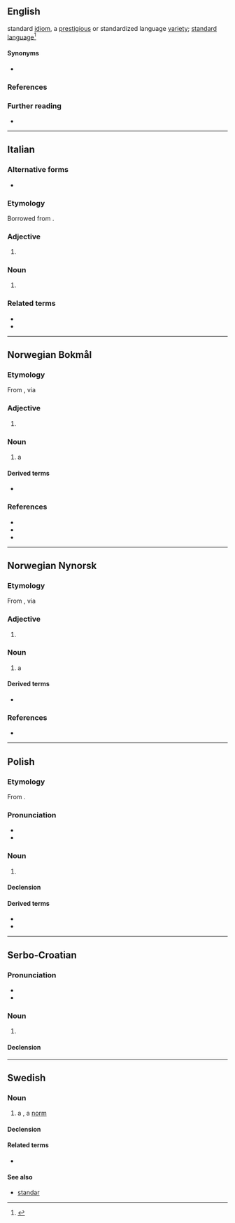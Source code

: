{{also|Standard}}
==English==
{{wikipedia|dab=Standard (disambiguation)

===Etymology===
From {{der|en|enm|-}}, from the {{der|en|fro|estandart||gathering place, battle flag}}, from Old {{der|en|frk|*standhard|lit=stand firm, stand hard}}, equivalent to {{suffix|en|stand|ard|nocat=1}}. Alternative etymology derives the second element from Old {{der|en|frk||*ord|point, spot, place}} (compare {{cog|ang|ord||point, source, vanguard}}, {{cog|de|Standort||location, place, site, position, base|lit=standing-point}}). More at {{l|en|stand}}, {{l|en|hard}}, {{l|en|ord}}.

===Pronunciation

# Falling within an [[accepted]] [[range]] of size, amount, power, quality, etc.
# {{lb|en|of a tree or shrub}} Growing alone as a free-standing plant; not trained on a post etc.
# '''1863''', {{w|Anthony Trollope}}, ''Rachel Ray'':
#: There are women who cannot grow alone as '''standard''' trees;—for whom the support and warmth of some wall, some paling, some post, is absolutely necessary […].
# Having [[recognize]]d [[excellence]] or [[authority]].
#: '''''standard''' works in history; '''standard''' authors''
# Of a [[usable]] or [[serviceable]] grade or quality.
# {{lb|en|not comparable|of a motor vehicle}} Having a [[manual transmission]].
# As [[normally]] [[supplied]] (not [[optional]]).
# {{lb|en|linguistics}} Conforming to the [[standard variety]].


====Derived terms====
{{der2|en
|bog-standard
|more-standard
}}

====Related terms====
{{rel4|en|standard fare
|standard gauge
|standard lamp
|standard language
|Standard Model
|standard of living
|standard poodle
|standard time
|standard transmission
|standard deviation
}}

{lb|en|sociolinguistics}} standard [[idiom]], a [[prestigious]] or standardized language [[variety]]; [[standard language]]<ref>{{Cite book|author=Jack Croft Richards|author2=Richard W. Schmidt|title=Longman Dictionary of Language Teaching and Applied Linguistics|publisher=Pearson Education Limited|year=2010|isbn=978-1-4082-0460-3|pages=554}}</re

==Czech==

===Pronunciation===
* {{cs-IPA}}
* {{audio|cs|Cs-standard.ogg|Audio}}

===Noun===
{{cs-noun|g=m}}

# {{l|en|standard}}

====Related terms====
{{rel3
|cs|standardizace
|standardizovaný
|standardizovat
|standardní
|nadstandard
|nadstandardní
}}

====See also====
* {{l|cs|norma}}
* {{l|cs|měřítko}}

===Further reading===
* {{R:PSJC}}
* {{R:SSJC}}

----

==Danish==

===Etymology===
From {{der|da|en|standard}}.

===Pronunciation===
* {{IPA|da|/ˈstanˌdarˀt/|[ˈsd̥anˌd̥ɑːˀd̥]}}
* {{homophones|da|standart}}

===Noun===
{{da-noun|en|er}}

# [[standard#English|standard]]

====Inflection====
{{da-noun-infl|en|er}}

----

==French==

===Etymology===
Borrowed from {{bor|fr|en|standard}}.

===Pronunciation===
* {{fr-IPA}}
* {{audio|fr|Fr-standard.ogg|audio}}

===Noun===
{{fr-noun|m}}

# {{l|en|standard}}
# [[switchboard]]

===Adjective===
{{fr-adj}}

# [[#Adjective|standard]]

====Usage notes====
* Often treated as invariable (with the single form {{m|fr||standard}} used for masculine and feminine, singular and plural), but dictionary accounts vary.<ref>{{R:TLFi}}</ref>

====Synonyms====
* {{l|fr|normal}}

===References===
<references />

===Further reading===
* {{R:TLFi}}

----

==Italian==

===Alternative forms===
* {{l|it|standar}} {{qual|misspelling}}

===Etymology===
Borrowed from {{bor|it|en|-}}.

===Adjective===
{{head|it|adjective|invariable}}

# {{l|en|standard}}

===Noun===
{{it-noun|m|-}}

# {{l|en|standard}}

===Related terms===
* {{l|it|standardizzare}}
* {{l|it|standardizzazione}}

----

==Norwegian Bokmål==
{{wikipedia|lang=no}}

===Etymology===
From {{der|nb|fro|estandart}}, via {{der|nb|en|standard}}

===Adjective===
{{nb-adj-3|mer}}

# {{l|en|standard}}

===Noun===
{{nb-noun-m1}}

# a {{l|en|standard}}

====Derived terms====
* {{l|nb|levestandard}}

===References===
* {{R:The Bokmål Dictionary}}
* {{R:NAOB|standard_1}}
* {{R:NAOB|standard_2}}

----

==Norwegian Nynorsk==

===Etymology===
From {{der|nn|fro|estandart}}, via {{der|nn|en|standard}}

===Adjective===
{{nn-adj-3|meir}}

# {{l|en|standard}}

===Noun===
{{nn-noun-m1}}

# a {{l|en|standard}}

====Derived terms====
* {{l|nn|levestandard}}

===References===
* {{R:The Nynorsk Dictionary}}

----

==Polish==

===Etymology===
From {{der|pl|en|standard}}.

===Pronunciation===
* {{pl-IPA}}
* {{audio|pl|Pl-standard.ogg|Audio}}

===Noun===
{{pl-noun|m-in}}

# {{l|en|standard}}

====Declension====
{{pl-decl-noun-masc-inani|standar|d|u}}

====Derived terms====
* {{l|pl|standardowy}}
* {{l|pl|standaryzacja}}

----

==Serbo-Croatian==

===Pronunciation===
* {{IPA|sh|/stǎndard/}}
* {{hyphenation|sh|stan|dard}}

===Noun===
{{sh-noun|g=m|head=stàndard}}

# {{l|en|standard}}

====Declension====
{{sh-decl-noun
|standard|standardi
|standarda|standarda
|standardu|standardima
|standard|standarde
|standarde|standardi
|standardu|standardima
|standardom|standardima
}}

----

==Swedish==

===Noun===
{{sv-noun|c}}

# a {{l|en|standard}}, a [[norm]]

====Declension====
{{sv-infl-noun-c-er}}

====Related terms====
* {{l|sv|standardisera}}

====See also====
* [[standar]]